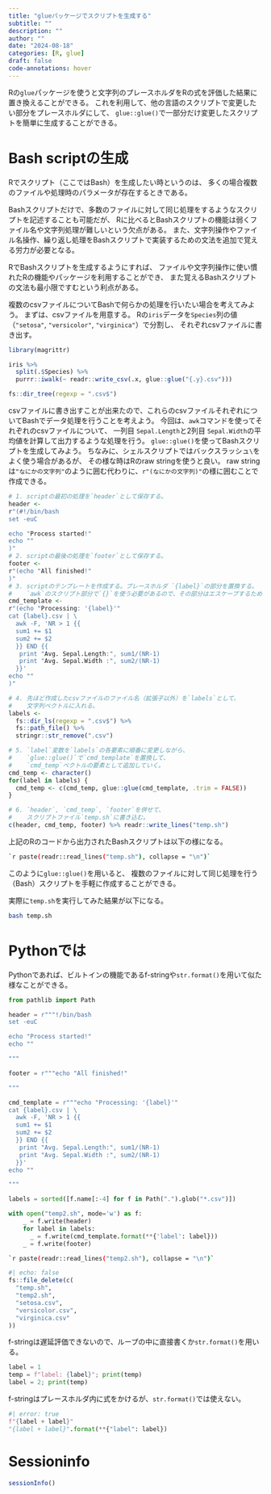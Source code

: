 ```yaml
---
title: "glueパッケージでスクリプトを生成する"
subtitle: ""
description: ""
author: ""
date: "2024-08-18"
categories: [R, glue]
draft: false
code-annotations: hover
---
```


Rの`glue`パッケージを使うと文字列のプレースホルダをRの式を評価した結果に置き換えることができる。
これを利用して、他の言語のスクリプトで変更したい部分をプレースホルダにして、
`glue::glue()`で一部分だけ変更したスクリプトを簡単に生成することができる。

# Bash scriptの生成

Rでスクリプト（ここではBash）を生成したい時というのは、
多くの場合複数のファイルや処理時のパラメータが存在するときである。

Bashスクリプトだけで、多数のファイルに対して同じ処理をするようなスクリプトを記述することも可能だが、
Rに比べるとBashスクリプトの機能は弱くファイル名や文字列処理が難しいという欠点がある。
また、文字列操作やファイル名操作、繰り返し処理をBashスクリプトで実装するための文法を追加で覚える労力が必要となる。

RでBashスクリプトを生成するようにすれば、
ファイルや文字列操作に使い慣れたRの機能やパッケージを利用することができ、
また覚えるBashスクリプトの文法も最小限ですむという利点がある。

複数のcsvファイルについてBashで何らかの処理を行いたい場合を考えてみよう。
まずは、csvファイルを用意する。
Rの`iris`データを`Species`列の値（`"setosa"`, `"versicolor"`, `"virginica"`）で分割し、
それぞれcsvファイルに書き出す。

```r
library(magrittr)

iris %>%
  split(.$Species) %>%
  purrr::iwalk(~ readr::write_csv(.x, glue::glue("{.y}.csv")))

fs::dir_tree(regexp = ".csv$")
```

csvファイルに書き出すことが出来たので、これらのcsvファイルそれぞれについてBashでデータ処理を行うことを考えよう。
今回は、`awk`コマンドを使ってそれぞれのcsvファイルについて、
一列目 `Sepal.Length`と2列目 `Sepal.Width`の平均値を計算して出力するような処理を行う。
`glue::glue()`を使ってBashスクリプトを生成してみよう。
ちなみに、シェルスクリプトではバックスラッシュ`\`をよく使う場合があるが、
その様な時はRのraw stringを使うと良い。
raw stringは`"なにかの文字列"`のように囲む代わりに、`r"(なにかの文字列)"`の様に囲むことで作成できる。

```r
# 1. scriptの最初の処理を`header`として保存する。
header <-
r"(#!/bin/bash
set -euC

echo "Process started!"
echo ""
)"
# 2. scriptの最後の処理を`footer`として保存する。
footer <-
r"(echo "All finished!"
)"
# 3. scriptのテンプレートを作成する。プレースホルダ `{label}`の部分を置換する。
#    `awk`のスクリプト部分で`{}`を使う必要があるので、その部分はエスケープするために二重に囲う
cmd_template <-
r"(echo "Processing: '{label}'"
cat {label}.csv | \
  awk -F, 'NR > 1 {{
  sum1 += $1
  sum2 += $2
  }} END {{
   print "Avg. Sepal.Length:", sum1/(NR-1)
   print "Avg. Sepal.Width :", sum2/(NR-1)
  }}'
echo ""
)"

# 4. 先ほど作成したcsvファイルのファイル名（拡張子以外）を`labels`として、
#    文字列ベクトルに入れる。
labels <-
  fs::dir_ls(regexp = ".csv$") %>%
  fs::path_file() %>%
  stringr::str_remove(".csv")

# 5. `label`変数を`labels`の各要素に順番に変更しながら、
#    `glue::glue()`で`cmd_template`を置換して、
#    `cmd_temp`ベクトルの要素として追加していく。
cmd_temp <- character()
for(label in labels) {
  cmd_temp <- c(cmd_temp, glue::glue(cmd_template, .trim = FALSE))
}

# 6. `header`, `cmd_temp`, `footer`を併せて、
#    スクリプトファイル`temp.sh`に書き込む。
c(header, cmd_temp, footer) %>% readr::write_lines("temp.sh")
```

上記のRのコードから出力されたBashスクリプトは以下の様になる。

:::{.my-3 .overflow-y-scroll style="max-height: 300px"}
```.bash
`r paste(readr::read_lines("temp.sh"), collapse = "\n")`
```
:::

このように`glue::glue()`を用いると、
複数のファイルに対して同じ処理を行う（Bash）スクリプトを手軽に作成することができる。

実際に`temp.sh`を実行してみた結果が以下になる。

```bash
bash temp.sh
```

# Pythonでは

Pythonであれば、ビルトインの機能であるf-stringや`str.format()`を用いて似た様なことができる。

```python
from pathlib import Path

header = r"""!/bin/bash
set -euC

echo "Process started!"
echo ""

"""

footer = r"""echo "All finished!"

"""

cmd_template = r"""echo "Processing: '{label}'"
cat {label}.csv | \
  awk -F, 'NR > 1 {{
  sum1 += $1
  sum2 += $2
  }} END {{
   print "Avg. Sepal.Length:", sum1/(NR-1)
   print "Avg. Sepal.Width :", sum2/(NR-1)
  }}'
echo ""

"""

labels = sorted([f.name[:-4] for f in Path(".").glob("*.csv")])

with open("temp2.sh", mode='w') as f:
    _ = f.write(header)
    for label in labels:
      _ = f.write(cmd_template.format(**{'label': label}))
    _ = f.write(footer)
```

:::{.my-3 .overflow-y-scroll style="max-height: 300px"}
```.bash
`r paste(readr::read_lines("temp2.sh"), collapse = "\n")`
```
:::

```r
#| echo: false
fs::file_delete(c(
  "temp.sh",
  "temp2.sh",
  "setosa.csv",
  "versicolor.csv",
  "virginica.csv"
))
```

f-stringは遅延評価できないので、ループの中に直接書くか`str.format()`を用いる。

```python
label = 1
temp = f"label: {label}"; print(temp)
label = 2; print(temp)
```

f-stringはプレースホルダ内に式をかけるが、`str.format()`では使えない。

```python
#| error: true
f"{label + label}"
"{label + label}".format(**{"label": label})
```

# Sessioninfo

```r
sessionInfo()
```
